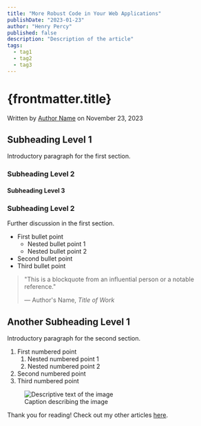 ```yaml
---
title: "More Robust Code in Your Web Applications"
publishDate: "2023-01-23"
author: "Henry Percy"
published: false
description: "Description of the article"
tags:
  - tag1
  - tag2
  - tag3  
---
```


# {frontmatter.title}

Written by [Author Name](#) on November 23, 2023

## Subheading Level 1

Introductory paragraph for the first section.

### Subheading Level 2

#### Subheading Level 3

### Subheading Level 2

Further discussion in the first section.

- First bullet point
  - Nested bullet point 1
  - Nested bullet point 2
- Second bullet point
- Third bullet point

> "This is a blockquote from an influential person or a notable reference."
> 
> — Author's Name, *Title of Work*

## Another Subheading Level 1

Introductory paragraph for the second section.

1. First numbered point
   1. Nested numbered point 1
   2. Nested numbered point 2
2. Second numbered point
3. Third numbered point

<figure>
  <img src="https://placedog.net/500" alt="Descriptive text of the image" />
  <figcaption>Caption describing the image</figcaption>
</figure>

Thank you for reading! Check out my other articles [here](/posts).
